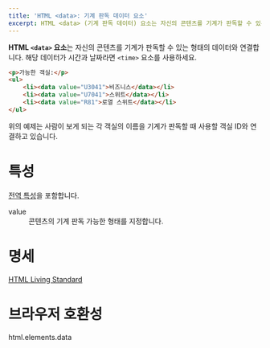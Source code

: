 ```yaml
---
title: 'HTML <data>: 기계 판독 데이터 요소'
excerpt: HTML <data> (기계 판독 데이터) 요소는 자신의 콘텐츠를 기계가 판독할 수 있는 형태의 데이터와 연결합니다.
---
```


**HTML `<data>` 요소**는 자신의 콘텐츠를 기계가 판독할 수 있는 형태의 데이터와 연결합니다. 해당 데이터가 시간과 날짜라면 `<time>` 요소를 사용하세요.

<HTMLDemo height={120}>

```html
<p>가능한 객실:</p>
<ul>
    <li><data value="U3041">비즈니스</data></li>
    <li><data value="U7041">스위트</data></li>
    <li><data value="R81">로열 스위트</data></li>
</ul>
```

</HTMLDemo>

위의 예제는 사람이 보게 되는 각 객실의 이름을 기계가 판독할 때 사용할 객실 ID와 연결하고 있습니다.

# 특성

[전역 특성](/docs/Web/HTML/Global_attributes)을 포함합니다.

<dl>
  <Term>value</Term>
  <dd>콘텐츠의 기계 판독 가능한 형태를 지정합니다.</dd>
</dl>

# 명세

[HTML Living Standard](https://html.spec.whatwg.org/multipage/semantics.html#the-data-element)

# 브라우저 호환성

<BrowserCompat>html.elements.data</BrowserCompat>
